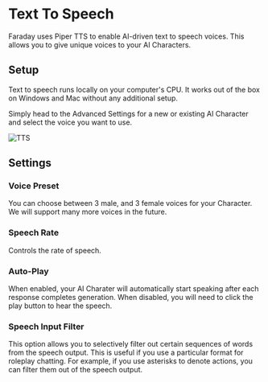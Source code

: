 # Text To Speech

Faraday uses Piper TTS to enable AI-driven text to speech voices. This allows you to give unique voices to your AI Characters.

## Setup

Text to speech runs locally on your computer's CPU. It works out of the box on Windows and Mac without any additional setup.

Simply head to the Advanced Settings for a new or existing AI Character and select the voice you want to use.

![TTS](/images/tts.png)

## Settings

### Voice Preset

You can choose between 3 male, and 3 female voices for your Character. We will support many more voices in the future.

### Speech Rate

Controls the rate of speech.

### Auto-Play

When enabled, your AI Charater will automatically start speaking after each response completes generation. When disabled, you will need to click the play button to hear the speech.

### Speech Input Filter

This option allows you to selectively filter out certain sequences of words from the speech output. This is useful if you use a particular format for roleplay chatting. For example, if you use asterisks to denote actions, you can filter them out of the speech output.

